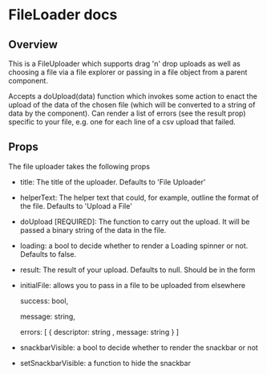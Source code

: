 # FileLoader docs

## Overview
This is a FileUploader which supports drag 'n' drop uploads as well as choosing a file via a file explorer or passing in a file object from a parent component.

Accepts a doUpload(data) function which invokes some action to enact the upload of the data of the chosen file (which will be converted to a string of data by the component).
Can render a list of errors (see the result prop) specific to your file, e.g. one for each line of a csv upload that failed.


## Props

The file uploader takes the following props
- title: The title of the uploader. Defaults to 'File Uploader'
- helperText: The helper text that could, for example, outline the format of the file. Defaults to 'Upload a File'
- doUpload [REQUIRED]: The function to carry out the upload. It will be passed a binary string of the data in the file.
- loading: a bool to decide whether to render a Loading spinner or not. Defaults to false.
- result: The result of your upload. Defaults to null. Should be in the form  
- initialFile: allows you to pass in a file to be uploaded from elsewhere

    success: bool,

    message: string,

    errors: [ { descriptor: string , message: string } ]

- snackbarVisible: a bool to decide whether to render the snackbar or not
- setSnackbarVisible: a function to hide the snackbar
